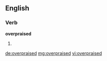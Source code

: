 ==English==

===Verb===
'''overpraised'''

# {{past of|[[overpraise]]}}

[[de:overpraised]]
[[mg:overpraised]]
[[vi:overpraised]]